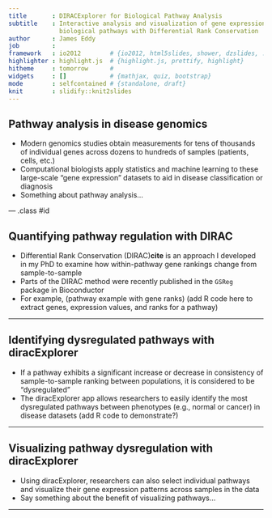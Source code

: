 ```yaml
---
title       : DIRACExplorer for Biological Pathway Analysis
subtitle    : Interactive analysis and visualization of gene expression in 
              biological pathways with Differential Rank Conservation
author      : James Eddy
job         : 
framework   : io2012        # {io2012, html5slides, shower, dzslides, ...}
highlighter : highlight.js  # {highlight.js, prettify, highlight}
hitheme     : tomorrow      # 
widgets     : []            # {mathjax, quiz, bootstrap}
mode        : selfcontained # {standalone, draft}
knit        : slidify::knit2slides
---
```


## Pathway analysis in disease genomics

+ Modern genomics studies obtain measurements for tens of thousands of
individual genes across dozens to hundreds of samples (patients, cells, etc.)  
+ Computational biologists apply statistics and machine learning to these 
large-scale "gene expression" datasets to aid in disease classification or 
diagnosis  
+ Something about pathway analysis...  

--- .class #id 

## Quantifying pathway regulation with DIRAC

+ Differential Rank Conservation (DIRAC)**cite** is an approach I developed in my PhD 
to examine how within-pathway gene rankings change from sample-to-sample
+ Parts of the DIRAC method were recently published in the `GSReg` package in
Bioconductor
+ For example, (pathway example with gene ranks)
(add R code here to extract genes, expression values, and ranks for a pathway)

---

## Identifying dysregulated pathways with diracExplorer

+ If a pathway exhibits a significant increase or decrease in consistency of
sample-to-sample ranking between populations, it is considered to be 
"dysregulated"
+ The diracExplorer app allows researchers to easily identify the most
dysregulated pathways between phenotypes (e.g., normal or cancer) in disease
datasets
(add R code to demonstrate?)

---

## Visualizing pathway dysregulation with diracExplorer

+ Using diracExplorer, researchers can also select individual pathways and 
visualize their gene expression patterns across samples in the data  
+ Say something about the benefit of visualizing pathways...

---

